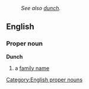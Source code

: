 :''See also [[dunch]].''
==English==
=== Proper noun ===
[[Category:English proper nouns]]
'''Dunch'''
# a [[family name]]